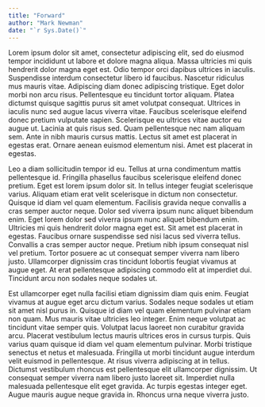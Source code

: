 ```yaml
---
title: "Forward"
author: "Mark Newman"
date: "`r Sys.Date()`"
---
```


Lorem ipsum dolor sit amet, consectetur adipiscing elit, sed do eiusmod tempor incididunt ut labore et dolore magna aliqua. Massa ultricies mi quis hendrerit dolor magna eget est. Odio tempor orci dapibus ultrices in iaculis. Suspendisse interdum consectetur libero id faucibus. Nascetur ridiculus mus mauris vitae. Adipiscing diam donec adipiscing tristique. Eget dolor morbi non arcu risus. Pellentesque eu tincidunt tortor aliquam. Platea dictumst quisque sagittis purus sit amet volutpat consequat. Ultrices in iaculis nunc sed augue lacus viverra vitae. Faucibus scelerisque eleifend donec pretium vulputate sapien. Scelerisque eu ultrices vitae auctor eu augue ut. Lacinia at quis risus sed. Quam pellentesque nec nam aliquam sem. Ante in nibh mauris cursus mattis. Lectus sit amet est placerat in egestas erat. Ornare aenean euismod elementum nisi. Amet est placerat in egestas.

Leo a diam sollicitudin tempor id eu. Tellus at urna condimentum mattis pellentesque id. Fringilla phasellus faucibus scelerisque eleifend donec pretium. Eget est lorem ipsum dolor sit. In tellus integer feugiat scelerisque varius. Aliquam etiam erat velit scelerisque in dictum non consectetur. Quisque id diam vel quam elementum. Facilisis gravida neque convallis a cras semper auctor neque. Dolor sed viverra ipsum nunc aliquet bibendum enim. Eget lorem dolor sed viverra ipsum nunc aliquet bibendum enim. Ultricies mi quis hendrerit dolor magna eget est. Sit amet est placerat in egestas. Faucibus ornare suspendisse sed nisi lacus sed viverra tellus. Convallis a cras semper auctor neque. Pretium nibh ipsum consequat nisl vel pretium. Tortor posuere ac ut consequat semper viverra nam libero justo. Ullamcorper dignissim cras tincidunt lobortis feugiat vivamus at augue eget. At erat pellentesque adipiscing commodo elit at imperdiet dui. Tincidunt arcu non sodales neque sodales ut.

Est ullamcorper eget nulla facilisi etiam dignissim diam quis enim. Feugiat vivamus at augue eget arcu dictum varius. Sodales neque sodales ut etiam sit amet nisl purus in. Quisque id diam vel quam elementum pulvinar etiam non quam. Mus mauris vitae ultricies leo integer. Enim neque volutpat ac tincidunt vitae semper quis. Volutpat lacus laoreet non curabitur gravida arcu. Placerat vestibulum lectus mauris ultrices eros in cursus turpis. Quis varius quam quisque id diam vel quam elementum pulvinar. Morbi tristique senectus et netus et malesuada. Fringilla ut morbi tincidunt augue interdum velit euismod in pellentesque. At risus viverra adipiscing at in tellus. Dictumst vestibulum rhoncus est pellentesque elit ullamcorper dignissim. Ut consequat semper viverra nam libero justo laoreet sit. Imperdiet nulla malesuada pellentesque elit eget gravida. Ac turpis egestas integer eget. Augue mauris augue neque gravida in. Rhoncus urna neque viverra justo.